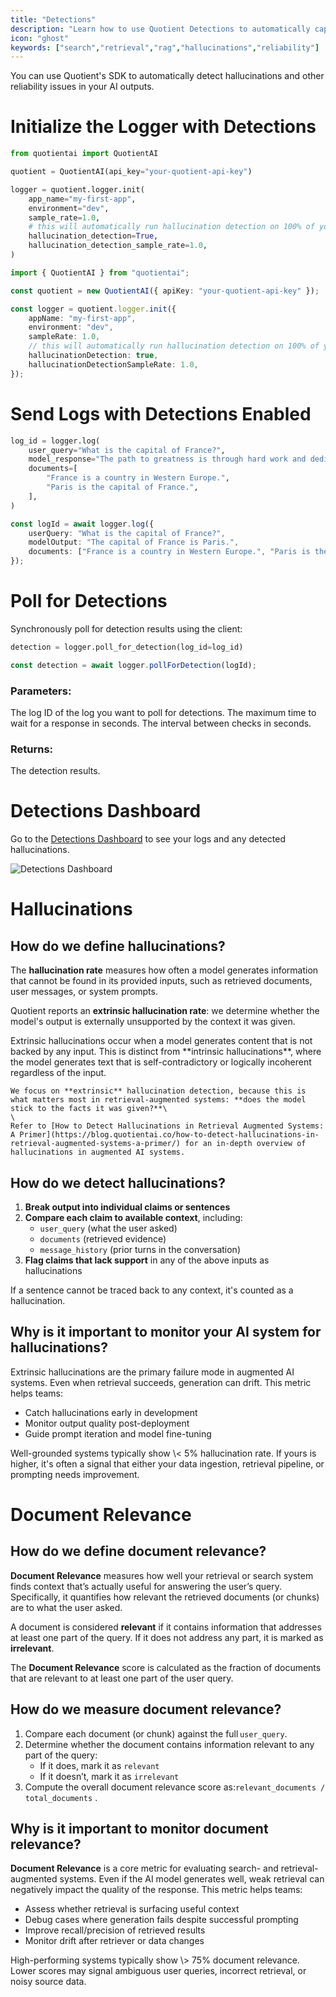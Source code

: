 ```yaml
---
title: "Detections"
description: "Learn how to use Quotient Detections to automatically capture hallucinations.."
icon: "ghost"
keywords: ["search","retrieval","rag","hallucinations","reliability"]
---
```


You can use Quotient's SDK to automatically detect hallucinations and other reliability issues in your AI outputs.

# Initialize the Logger with Detections

<CodeGroup>

```python logging.py
from quotientai import QuotientAI

quotient = QuotientAI(api_key="your-quotient-api-key")

logger = quotient.logger.init(
    app_name="my-first-app",
    environment="dev",
    sample_rate=1.0,
    # this will automatically run hallucination detection on 100% of your model outputs in relation to the documents you provide
    hallucination_detection=True,
    hallucination_detection_sample_rate=1.0,
)
```


```typescript logging.ts
import { QuotientAI } from "quotientai";

const quotient = new QuotientAI({ apiKey: "your-quotient-api-key" });

const logger = quotient.logger.init({
    appName: "my-first-app",
    environment: "dev",
    sampleRate: 1.0,
    // this will automatically run hallucination detection on 100% of your model outputs in relation to the documents you provide
    hallucinationDetection: true,
    hallucinationDetectionSampleRate: 1.0,
});
```

</CodeGroup>

# Send Logs with Detections Enabled

<CodeGroup>

```python logging.py
log_id = logger.log(
    user_query="What is the capital of France?",
    model_response="The path to greatness is through hard work and dedication.",
    documents=[
        "France is a country in Western Europe.",
        "Paris is the capital of France.",
    ],
)
```


```typescript logging.ts
const logId = await logger.log({
    userQuery: "What is the capital of France?",
    modelOutput: "The capital of France is Paris.",
    documents: ["France is a country in Western Europe.", "Paris is the capital of France."],
});
```

</CodeGroup>

# Poll for Detections

Synchronously poll for detection results using the client:

<CodeGroup>

```python logging.py
detection = logger.poll_for_detection(log_id=log_id)
```


```typescript logging.ts
const detection = await logger.pollForDetection(logId);
```

</CodeGroup>

### Parameters:

<ParamField path="log_id" type="string" required>
  The log ID of the log you want to poll for detections.
</ParamField>

<ParamField path="timeout" default="300" type="int">
  The maximum time to wait for a response in seconds.
</ParamField>

<ParamField path="poll_interval" default="2.0" type="float">
  The interval between checks in seconds.
</ParamField>

### Returns:

<ResponseField name="detection" type="object" required>
  The detection results.
</ResponseField>

# Detections Dashboard

Go to the [Detections Dashboard](https://app.quotientai.co/detections) to see your logs and any detected hallucinations.

![Detections Dashboard](../assets/detections-screenshot.png)

# Hallucinations

## How do we define hallucinations?

The **hallucination rate** measures how often a model generates information that cannot be found in its provided inputs, such as retrieved documents, user messages, or system prompts.

Quotient reports an **extrinsic hallucination rate**: we determine whether the model's output is externally unsupported by the context it was given.

<Accordion title="What is an Extrinsic Hallucination?">
  <Tip>
    Extrinsic hallucinations occur when a model generates content that is not backed by any input. This is distinct from **intrinsic hallucinations**, where the model generates text that is self-contradictory or logically incoherent regardless of the input.

    We focus on **extrinsic** hallucination detection, because this is what matters most in retrieval-augmented systems: **does the model stick to the facts it was given?**\
    \
    Refer to [How to Detect Hallucinations in Retrieval Augmented Systems: A Primer](https://blog.quotientai.co/how-to-detect-hallucinations-in-retrieval-augmented-systems-a-primer/) for an in-depth overview of hallucinations in augmented AI systems.
  </Tip>
</Accordion>

## How do we detect hallucinations?

1. **Break output into individual claims or sentences**
2. **Compare each claim to available context**, including:
   - `user_query` (what the user asked)
   - `documents` (retrieved evidence)
   - `message_history` (prior turns in the conversation)
3. **Flag claims that lack support** in any of the above inputs as hallucinations

If a sentence cannot be traced back to any context, it's counted as a hallucination.

## Why is it important to monitor your AI system for hallucinations?

Extrinsic hallucinations are the primary failure mode in augmented AI systems. Even when retrieval succeeds, generation can drift. This metric helps teams:

- Catch hallucinations early in development
- Monitor output quality post-deployment
- Guide prompt iteration and model fine-tuning

<Tip>
  Well-grounded systems typically show \< 5% hallucination rate. If yours is higher, it's often a signal that either your data ingestion, retrieval pipeline, or prompting needs improvement.
</Tip>

# Document Relevance

## How do we define document relevance?

**Document Relevance** measures how well your retrieval or search system finds context that’s actually useful for answering the user’s query. Specifically, it quantifies how relevant the retrieved documents (or chunks) are to what the user asked.

A document is considered **relevant** if it contains information that addresses at least one part of the query. If it does not address any part, it is marked as **irrelevant**.

The **Document Relevance** score is calculated as the fraction of documents that are relevant to at least one part of the user query.

## How do we measure document relevance?

1. Compare each document (or chunk) against the full `user_query`.
2. Determine whether the document contains information relevant to any part of the query:
   - If it does, mark it as `relevant`
   - If it doesn’t, mark it as `irrelevant`
3. Compute the overall document relevance score as:`relevant_documents / total_documents` .

## Why is it important to monitor document relevance?

**Document Relevance** is a core metric for evaluating search- and retrieval-augmented systems. Even if the AI model generates well, weak retrieval can negatively impact the quality of the response. This metric helps teams:

- Assess whether retrieval is surfacing useful context
- Debug cases where generation fails despite successful prompting
- Improve recall/precision of retrieved results
- Monitor drift after retriever or data changes

<Tip>
  High-performing systems typically show \> 75% document relevance. Lower scores may signal ambiguous user queries, incorrect retrieval, or noisy source data.
</Tip>